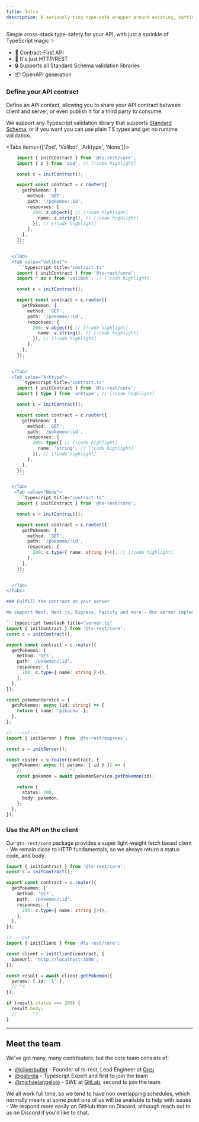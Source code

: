 ```yaml
---
title: Intro
description: A seriously tiny type-safe wrapper around existing, battle-tested, established tech.
---
```


Simple cross-stack type-safety for your API, with just a sprinkle of TypeScript magic ✨

- 🛟 Contract-First API
- 🌈 It's just HTTP/REST
- 🔒 Supports all Standard Schema validation libraries
- 📦 OpenAPI generation

### Define your API contract

Define an API contact, allowing you to share your API contract between client and server, or even publish it for a third party to consume.

We support any Typescript validation library that supports [Standard Schema](https://standardschema.dev), or if you want you can use plain TS types and get no runtime validation.

<Tabs items={['Zod', 'Valibot', 'Arktype', 'None']}>
  <Tab value="Zod">
```typescript title="contract.ts"
    import { initContract } from '@ts-rest/core';
    import { z } from 'zod'; // [!code highlight]

    const c = initContract();

    export const contract = c.router({
      getPokemon: {
        method: 'GET',
        path: '/pokemon/:id',
        responses: {
          200: z.object({ // [!code highlight]
            name: z.string(), // [!code highlight]
          }), // [!code highlight]
        },
      },
    });
    ```

  </Tab>
  <Tab value="Valibot">
    ```typescript title="contract.ts"
    import { initContract } from '@ts-rest/core';
    import * as v from 'valibot'; // [!code highlight]

    const c = initContract();

    export const contract = c.router({
      getPokemon: {
        method: 'GET',
        path: '/pokemon/:id',
        responses: {
          200: v.object({ // [!code highlight]
            name: v.string(), // [!code highlight]
          }), // [!code highlight]
        },
      },
    });
    ```

  </Tab>
  <Tab value="Arktype">
    ```typescript title="contract.ts"
    import { initContract } from '@ts-rest/core';
    import { type } from 'arktype'; // [!code highlight]

    const c = initContract();

    export const contract = c.router({
      getPokemon: {
        method: 'GET',
        path: '/pokemon/:id',
        responses: {
          200: type({ // [!code highlight]
            name: 'string', // [!code highlight]
          }), // [!code highlight]
        },
      },
    });
    ```

  </Tab>
   <Tab value="None">
    ```typescript title="contract.ts"
    import { initContract } from '@ts-rest/core';

    const c = initContract();

    export const contract = c.router({
      getPokemon: {
        method: 'GET',
        path: '/pokemon/:id',
        responses: {
          200: c.type<{ name: string }>(), // [!code highlight]
        },
      },
    });
    ```

  </Tab>
</Tabs>

### Fulfill the contract on your server

We support Nest, Next.js, Express, Fastify and more - Our server implementation allows you to guarentee your backend stays in sync with your API contract.

```typescript twoslash title="server.ts"
import { initContract } from '@ts-rest/core';
const c = initContract();

export const contract = c.router({
  getPokemon: {
    method: 'GET',
    path: '/pokemon/:id',
    responses: {
      200: c.type<{ name: string }>(),
    },
  },
});

const pokemonService = {
  getPokemon: async (id: string) => {
    return { name: 'pikachu' };
  },
};

// ---cut---
import { initServer } from '@ts-rest/express';

const s = initServer();

const router = s.router(contract, {
  getPokemon: async ({ params: { id } }) => {
    //                  ^?
    const pokemon = await pokemonService.getPokemon(id);

    return {
      status: 200,
      body: pokemon,
    };
  },
});
```

### Use the API on the client

Our `@ts-rest/core` package provides a super light-weight fetch based client - We remain close to HTTP fundamentals, so we always return a status code, and body.

```typescript twoslash title="client.ts"
import { initContract } from '@ts-rest/core';
const c = initContract();

export const contract = c.router({
  getPokemon: {
    method: 'GET',
    path: '/pokemon/:id',
    responses: {
      200: c.type<{ name: string }>(),
    },
  },
});

// ---cut---
import { initClient } from '@ts-rest/core';

const client = initClient(contract, {
  baseUrl: 'http://localhost:3000',
});

const result = await client.getPokemon({
  params: { id: '1' },
  // ^?
});

if (result.status === 200) {
  result.body;
  //      ^?
}
```

---

## Meet the team

We've got many, many contributors, but the core team consists of:

- [@oliverbutler](https://github.com/oliverbutler) - Founder of ts-rest, Lead Engineer at [Onsi](https://onsi.com)
- [@gabrola](https://github.com/Gabrola) - Typescript Expert and first to join the team
- [@michaelangeloio](https://github.com/michaelangeloio) - SWE at [GitLab](https://gitlab.com), second to join the team

We all work full time, so we tend to have non overlapping schedules, which normally means at some point one of us will be available to help with
issues - We respond more easily on GitHub than on Discord, although reach out to us on Discord if you'd like to chat.
